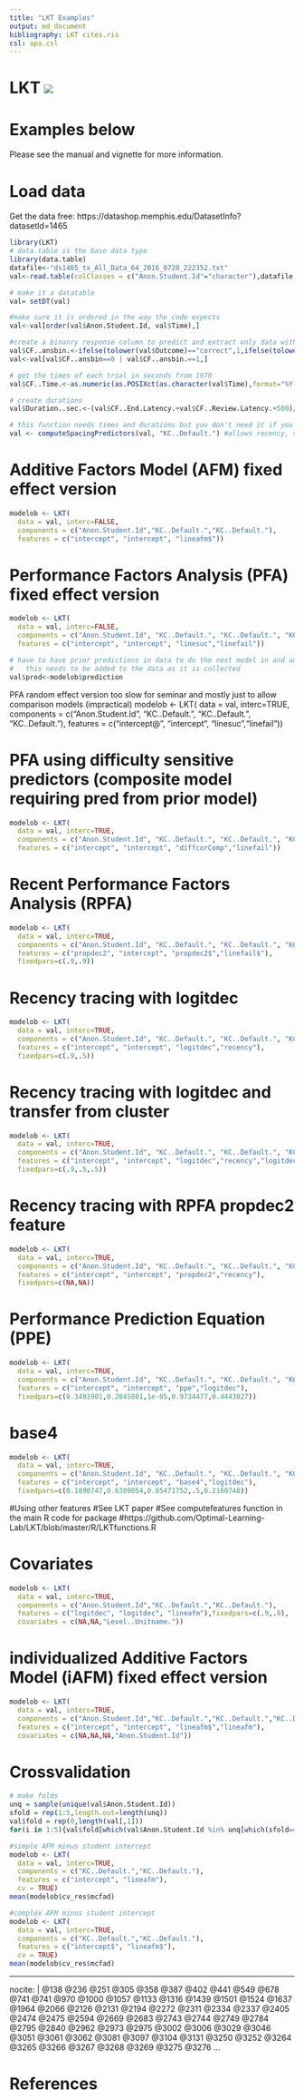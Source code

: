 ```yaml
---
title: "LKT Examples"
output: md_document
bibliography: LKT cites.ris
csl: apa.csl
---
```


# LKT [![](https://cranlogs.r-pkg.org/badges/LKT)](https://cran.r-project.org/package=LKT)

# Examples below
Please see the manual and vignette for more information.

# Load data
 
Get the data free: https://datashop.memphis.edu/DatasetInfo?datasetId=1465
```r
library(LKT)
# data.table is the base data type
library(data.table)
datafile<-"ds1465_tx_All_Data_64_2016_0720_222352.txt" 
val<-read.table(colClasses = c("Anon.Student.Id"="character"),datafile,sep="\t", header=TRUE,quote="\"")

# make it a datatable
val= setDT(val)

#make sure it is ordered in the way the code expects
val<-val[order(val$Anon.Student.Id, val$Time),]

#create a binanry response column to predict and extract only data with a valid value
val$CF..ansbin.<-ifelse(tolower(val$Outcome)=="correct",1,ifelse(tolower(val$Outcome)=="incorrect",0,-1))
val<-val[val$CF..ansbin==0 | val$CF..ansbin.==1,]

# get the times of each trial in seconds from 1970
val$CF..Time.<-as.numeric(as.POSIXct(as.character(val$Time),format="%Y-%m-%d %H:%M:%S"))

# create durations
val$Duration..sec.<-(val$CF..End.Latency.+val$CF..Review.Latency.+500)/1000

# this function needs times and durations but you don't need it if you don't want to model time effects
val <- computeSpacingPredictors(val, "KC..Default.") #allows recency, spacing, forgetting features to run
```

# Additive Factors Model (AFM) fixed effect version
```r
modelob <- LKT(
  data = val, interc=FALSE,
  components = c("Anon.Student.Id","KC..Default.","KC..Default."),
  features = c("intercept", "intercept", "lineafm$"))
```

# Performance Factors Analysis (PFA) fixed effect version
```r
modelob <- LKT(
  data = val, interc=FALSE,
  components = c("Anon.Student.Id", "KC..Default.", "KC..Default.", "KC..Default."),
  features = c("intercept", "intercept", "linesuc","linefail"))

# have to have prior predictions in data to do the next model in and adaptive system
#   this needs to be added to the data as it is collected
val$pred<-modelob$prediction
```

PFA random effect version too slow for seminar and mostly just to allow comparison models (impractical)
modelob <- LKT(
  data = val, interc=TRUE,
  components = c("Anon.Student.Id", "KC..Default.", "KC..Default.", "KC..Default."),
  features = c("intercept@", "intercept", "linesuc","linefail"))

# PFA using difficulty sensitive predictors (composite model requiring pred from prior model)
```r
modelob <- LKT(
  data = val, interc=TRUE,
  components = c("Anon.Student.Id", "KC..Default.", "KC..Default.", "KC..Default."),
  features = c("intercept", "intercept", "diffcorComp","linefail"))
```

# Recent Performance Factors Analysis (RPFA)
```r
modelob <- LKT(
  data = val, interc=TRUE,
  components = c("Anon.Student.Id", "KC..Default.", "KC..Default.", "KC..Default."),
  features = c("propdec2", "intercept", "propdec2$","linefail$"),
  fixedpars=c(.9,.9))
```

# Recency tracing with logitdec
```r
modelob <- LKT(
  data = val, interc=TRUE,
  components = c("Anon.Student.Id", "KC..Default.", "KC..Default.", "KC..Default."),
  features = c("intercept", "intercept", "logitdec","recency"),
  fixedpars=c(.9,.5))
```

# Recency tracing with logitdec and transfer from cluster 
```r
modelob <- LKT(
  data = val, interc=TRUE,
  components = c("Anon.Student.Id", "KC..Default.", "KC..Default.", "KC..Default.","KC..Cluster."),
  features = c("intercept", "intercept", "logitdec","recency","logitdec"),
  fixedpars=c(.9,.5,.5))
```

# Recency tracing with RPFA propdec2 feature
```r
modelob <- LKT(
  data = val, interc=TRUE,
  components = c("Anon.Student.Id", "KC..Default.", "KC..Default.", "KC..Default."),
  features = c("intercept", "intercept", "propdec2","recency"),
  fixedpars=c(NA,NA))
```

# Performance Prediction Equation (PPE)
```r
modelob <- LKT(
  data = val, interc=TRUE,
  components = c("Anon.Student.Id", "KC..Default.", "KC..Default.", "KC..Default."),
  features = c("intercept", "intercept", "ppe","logitdec"),
  fixedpars=c(0.3491901,0.2045801,1e-05,0.9734477,0.4443027))
```

# base4
```r
modelob <- LKT(
  data = val, interc=TRUE,
  components = c("Anon.Student.Id", "KC..Default.", "KC..Default.", "KC..Default."),
  features = c("intercept", "intercept", "base4","logitdec"),
  fixedpars=c(0.1890747,0.6309054,0.05471752,.5,0.2160748))
```

#Using other features
#See LKT paper
#See computefeatures function in the main R code for package
#https://github.com/Optimal-Learning-Lab/LKT/blob/master/R/LKTfunctions.R

# Covariates
```r
modelob <- LKT(
  data = val, interc=TRUE,
  components = c("Anon.Student.Id","KC..Default.","KC..Default."),
  features = c("logitdec", "logitdec", "lineafm"),fixedpars=c(.9,.8),
  covariates = c(NA,NA,"Level..Unitname."))
```

# individualized Additive Factors Model (iAFM) fixed effect version
```r
modelob <- LKT(
  data = val, interc=TRUE,
  components = c("Anon.Student.Id","KC..Default.","KC..Default.","KC..Default."),
  features = c("intercept", "intercept", "lineafm$","lineafm"),
  covariates = c(NA,NA,NA,"Anon.Student.Id"))
```

# Crossvalidation
```r
# make folds
unq = sample(unique(val$Anon.Student.Id))
sfold = rep(1:5,length.out=length(unq))
val$fold = rep(0,length(val[,1]))
for(i in 1:5){val$fold[which(val$Anon.Student.Id %in% unq[which(sfold==i)])]=i}

#simple AFM minus student intercept
modelob <- LKT(
  data = val, interc=TRUE,
  components = c("KC..Default.","KC..Default."),
  features = c("intercept", "lineafm"),
  cv = TRUE)
mean(modelob$cv_res$mcfad)

#complex AFM minus student intercept
modelob <- LKT(
  data = val, interc=TRUE,
  components = c("KC..Default.","KC..Default."),
  features = c("intercept$", "lineafm$"),
  cv = TRUE)
mean(modelob$cv_res$mcfad)
```
---
nocite: | 
  @138 @236 @251 @305 @358 @387 @402 @441 @549 @678 @741 @741 @970 @1000
  @1057 @1133 @1316 @1439 @1501 @1524 @1637 @1964 @2066 @2126 @2131 @2194 @2272 @2311 @2334
  @2337 @2405 @2474 @2475 @2594 @2669 @2683 @2743 @2744 @2749 @2784 @2795 @2840 @2962 @2973
  @2975 @3002 @3006 @3029 @3046 @3051 @3061 @3062 @3081 @3097 @3104 @3131 @3250 @3252 @3264
  @3265 @3266 @3267 @3268 @3269 @3275 @3276
...

# References

